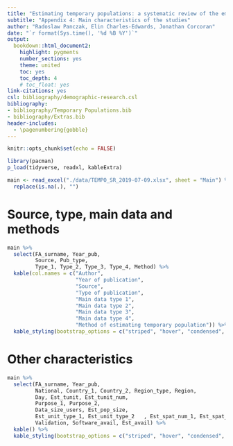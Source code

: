 ```yaml
---
title: "Estimating temporary populations: a systematic review of the empirical literature"
subtitle: "Appendix 4: Main characteristics of the studies"
author: "Radoslaw Panczak, Elin Charles-Edwards, Jonathan Corcoran"
date: "`r format(Sys.time(), '%d %B %Y')`"
output:
  bookdown::html_document2:
    highlight: pygments
    number_sections: yes
    theme: united
    toc: yes
    toc_depth: 4
    # toc_float: yes
link-citations: yes
csl: bibliography/demographic-research.csl
bibliography:
- bibliography/Temporary Populations.bib
- bibliography/Extras.bib
header-includes: 
  - \pagenumbering{gobble}
---
```



```r
knitr::opts_chunk$set(echo = FALSE)

library(pacman)
p_load(tidyverse, readxl, kableExtra)

```

```r
main <- read_excel("./data/TEMPO_SR_2019-07-09.xlsx", sheet = "Main") %>% 
  replace(is.na(.), "")
```

# Source, type, main data and methods 

```r
main %>% 
  select(FA_surname, Year_pub, 
         Source, Pub_type, 
         Type_1, Type_2, Type_3, Type_4, Method) %>% 
  kable(col.names = c("Author",
                      "Year of publication",
                      "Source",
                      "Type of publication",
                      "Main data type 1",
                      "Main data type 2",
                      "Main data type 3",
                      "Main data type 4",
                      "Method of estimating temporary population")) %>%
  kable_styling(bootstrap_options = c("striped", "hover", "condensed", "responsive"))
```

# Other characteristics 

```r
main %>% 
  select(FA_surname, Year_pub,
         National, Country_1, Country_2, Region_type, Region,
         Day, Est_tunit, Est_tunit_num, 
         Purpose_1, Purpose_2, 
         Data_size_users, Est_pop_size, 
         Est_unit_type_1, Est_unit_type_2	, Est_spat_num_1, Est_spat_num_2, 
         Validation, Software_avail, Est_avail) %>% 
  kable() %>%
  kable_styling(bootstrap_options = c("striped", "hover", "condensed", "responsive"))
```



